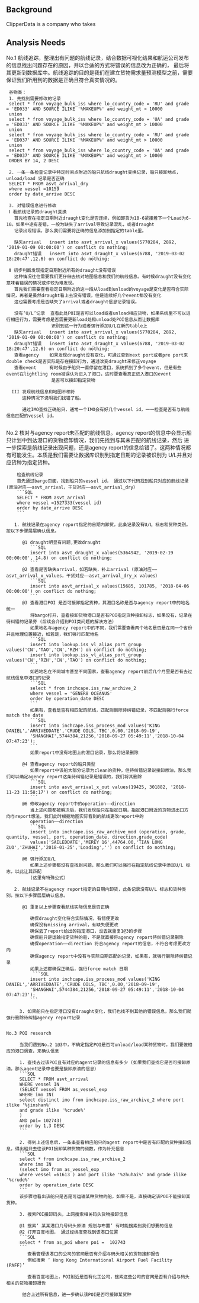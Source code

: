 ################
## Background ##
################

ClipperData is a company who takes 

####################
## Analysis Needs ##
####################

No.1 航线追踪，整理出有问题的航线记录，结合数据可视化结果和航运公司发布的信息找出问题存在的原因，并以合适的方式将错误的信息改为正确的，
     最后将其更新到数据库中。航线追踪的目的是我们在建立货物需求量预测模型之前，需要保证我们所用到的数据是正确且符合真实情况的。
     
     谷物类：
     1. 先找到需要修改的记录
     select * from voyage_bulk_iss where lo_country_code = 'RU' and grade = 'ED033' AND SOURCE ILIKE '%MAKEUP%' and weight_mt > 10000
     union
     select * from voyage_bulk_iss where lo_country_code = 'UA' and grade = 'ED033' AND SOURCE ILIKE '%MAKEUP%' and weight_mt > 10000
     union
     select * from voyage_bulk_iss where lo_country_code = 'RU' and grade = 'ED037' AND SOURCE ILIKE '%MAKEUP%' and weight_mt > 10000
     union
     select * from voyage_bulk_iss where lo_country_code = 'UA' and grade = 'ED037' AND SOURCE ILIKE '%MAKEUP%' and weight_mt > 10000
     ORDER BY 14, 2 DESC
     
     2. 一条一条检查记录中特定时间点附近的船只航线draught变换记录，船只接卸地点，unload/load 记录是否正确
     SELECT * FROM asvt_arrival_dry
     where vessel =10159                                                                                                                                                               
     order by date_arrive DESC 
    
     3. 对错误信息进行修改
     Ⅰ 看航线记录的draught变换
       首先检查在指定日期附近draught变化是否连续，例如卸货为10-6紧接着下一个Load为6-10。如果中途有差错，一般为缺失了arrival导致记录混乱，或者draught
       记录出现错误。那么我们需要将正确的信息添加到指定的table里。
       
       缺失arrival   insert into asvt_arrival_x values(5770284, 2892, '2019-01-09 00:00:00') on conflict do nothing;
       draught错误   insert into asvt_draught_x values(6788, '2019-03-02 18:20:47',12.6) on conflict do nothing;
       
     Ⅱ 初步判断发现指定日期附近所有的draught没有错误
       这种情况往往需要我们更仔细去核对地图信息和我们的航线信息。有时候draught没有变化意味着错误的情况或许较为难发现。
       首先我们需要查看指定日期附近的这一段从load到unload的voyage是变化是否符合实际情况，再者是虽然draught看上去没有错误，但是连续好几个event都没有变化
       这也需要考虑是否缺失了arrival或者draught信息记录错误。
       
       没有‘U/L’记录  查看此处POI是否可以load或者unload相应货物，如果系统里不可以进行相应行为，需要考虑是否需要更新load处和unload处POI信息从而让数据库
                     识别到这一行为或者强行添加U/L在新的table上
       缺失arrival   insert into asvt_arrival_x values(5770284, 2892, '2019-01-09 00:00:00') on conflict do nothing;
       draught错误   insert into asvt_draught_x values(6788, '2019-03-02 18:20:47',12.6) on conflict do nothing;
       查看agency    如果发现draught没有变化，可通过查到next port或者pre port来double check是否实际是存在接卸行为，通过改变draught来修正voyage
       查看event     有时候由于船只一直停留在港口，系统抓到了多个event，但是有些event在lightling room被误认为进入了港口，这时要查看真正进入港口的event
                     是否可以接卸指定货物
       
      III 发现航线信息和地图不相符
          这种情况下说明我们找错了船。
          
          通过IMO查找正确船只，通常一个IMO会有好几个vessel id，一一检查是否有与航线信息匹配的vessel id。
          
 
 
 No.2  核对与agency report未匹配的航线信息。agency report的信息中会显示船只计划中到达港口的货物接卸情况，我们先找到与其未匹配的航线记录，然后
       进一步探索是航线记录出现问题，还是agency report的信息给错了。这两种情况都有可能发生。本质是我们需要让数据库识别到指定日期的记录被识别为
       U/L并且对应货种为指定货种。
  
       
        检查航线记录 
        首先通过bargo页面，找到船只的vessel id， 通过以下代码找到船只对应的航线记录 (原油对应——asvt_arrival，干货对应——asvt_arrival_dry）
        ```SQL
        SELECT * FROM asvt_arrival
        where vessel =1527333(vessel id)                                                                                                 
        order by date_arrive DESC 
        ```
        
       1. 航线记录在agency report指定的日期内卸货，此条记录没有U/L 标志和货种类别。按以下步骤层层确认信息。
       
          @1 draught明显有问题,更改draught 
             ```SQL
             insert into asvt_draught_x values(5364942, '2019-02-19 00:00:00', 14.8) on conflict do nothing;
             ```
          @2 查看是否缺失arrival，如若缺失，补上arrival (原油对应——asvt_arrival_x_values，干货对应——asvt_arrival_dry_x values）
             ```SQL
             insert into asvt_arrival_x values(15685, 101785, '2018-04-06 00:00:00') on conflict do nothing;
             ```
          @3 查看港口POI 是否可接卸指定货种，其港口名称是否与agency report中的地名统一 
             将bargo打开，查看接卸货物港口是否有POI指定货种接卸标志，如果没有，记录在待纠错的记录旁 (后续会介绍到POI类问题的解决方法）
             如果地名与agency report中的不同，我们需要查看两个地名是否是在同一个省份并且地理位置接近，如若是，我们强行匹配地名
             ```SQL
             insert into lookup.iss_vl_alias_port_group values('CN','TAO','CN','RZH') on conflict do nothing;
             insert into lookup.iss_vl_alias_port_group values('CN','RZH','CN','TAO') on conflict do nothing;
             ```
             如若地名在不同城市甚至不同国家，查看agency report前后几个月里是否有去过航线信息中港口的记录
             ```SQL
             select * from inchcape.iss_raw_archive_2 
             where vessel = 'GENER8 OCEANUS'
             order by operation_date DESC
             ```
             如果有，查看是否有相匹配的航线，匹配则删除待纠错记录，不匹配则强行force match the date
             ```SQL
             insert into inchcape.iss_process_mod values('KING DANIEL','ARRIVEDDATE','CRUDE OILS, TBC',0.00,'2018-09-19',
             'SHANGHAI',5744384,21256,'2018-09-27 05:49:11','2018-10-04 07:47:23');
             ```
             如果report中没有地图上的港口记录，那么将记录删除
             
          @4 查看agency report的船只类型
             如果report中该船大部分记录为clean的货种，但待纠错记录说接卸原油，那么我们可以确定agency report这条待纠错记录是错误的，我们将其删除
             ```SQL
             insert into asvt_arrival_x_out values(19425, 301882, '2018-11-23 11:58:17') on conflict do nothing;
             ```
          @6 修改agency report中的operation——direction
             当上述问题都被解决后，我们发现船只在指定日期，指定港口附近的货物进出口方向与report想法，我们此时根据地图实际看到的航线更改report中的
             operation——direction
             ```SQL
             insert into inchcape.iss_raw_archive_mod (operation, grade, quantity, vessel, port, operation_date, direction,grade_code)
             values('SAILEDDATE','MEREY 16',44764.00,'TIAN LONG ZUO','ZHUHAI','2018-01-25','Loading','') on conflict do nothing;
             ```
          @6 强行添加U/L 
             如果上述步骤都没有查找到问题，那么我们可以强行在指定航线记录中添加U/L 标志，以此让其匹配
             (这里有特殊公式）
          
       2. 航线记录不在agency report指定的日期内卸货，此条记录没有U/L 标志和货种类别。按以下步骤层层确认信息。
          
          @1 重复以上步骤查看航线实际信息是否正确
             
             确保draught变化符合实际情况，有错便更改
             确保没有missing arrival，有缺失便更改
             确保去了report给出的指定港口，没去就重复1@3的步骤
             确保船只是运输指定货种的船，不是就直接将agency report待纠错记录删除
             确保operation——direction 符合agency report的信息，不符合考虑更改方向
             确保agency report中没有与实际日期匹配的记录，如果有，就强行删除待纠错记录
             如果上述都确保正确后，强行force match 日期
              ```SQL
             insert into inchcape.iss_process_mod values('KING DANIEL','ARRIVEDDATE','CRUDE OILS, TBC',0.00,'2018-09-19',
             'SHANGHAI',5744384,21256,'2018-09-27 05:49:11','2018-10-04 07:47:23');
             ```
             
         3. 如果船只在指定港口没有draught变化，我们也找不到其他的错误信息，那么我们就强行删除待纠错agency report记录
         
    
    No.3 POI research
    
         当我们遇到No.2 1@3中，不确定指定POI是否可unload/load某种货物时，我们要做相应的港口调查，来确认信息
         
         1. 查找去过该POI且有对应的agent记录的信息有多少 (如果我们查找它是否可接卸原油，那么agent记录中也要是接卸原油的信息）
         ```SQL
         SELECT * FROM asvt_arrival
         WHERE vessel IN 
         (SELECT vessel FROM as_vessel_exp
         WHERE imo IN(
         select distinct imo from inchcape.iss_raw_archive_2 where port ilike '%jinshan%' 
         and grade ilike '%crude%' 
         ) 
         AND poi= 102743)
         order by 1,3 DESC
         ```
         
         2. 得到上述信息后，一条条查看相应船只的agent report中是否有匹配的货种接卸信息，得出船只去往该POI接卸某种货物的频数，作为补充信息
         ```SQL
         select * from inchcape.iss_raw_archive_2 
         where imo IN
         (select imo from as_vessel_exp
         where vessel =61613 ) and port ilike '%zhuhai%' and grade ilike '%crude%'
         order by operation_date DESC
         ```
         该步骤也看出该船只是否是可运输某种货物的船，如果不是，直接确定该POI不能接卸某货种。
         
         3. 搜索POI接卸码头，上网搜索相关码头货物接卸信息
         
         @1 搜索‘ 某某港口几号码头原油 规划与布置’ 有时能搜索到我们想要的信息
         @2 打开百度地图， 通过经纬度查找到该港口位置
         ```SQL
         select * from as_poi where poi =  102743
         ```
            查看管理该港口的公司的官网是否有介绍与码头相关的货物接卸报告
            例如搜索 ‘ Hong Kong International Airport Fuel Facility (PAFF)’ 
            
            查看百度地图上，POI附近是否有化工公司，搜索这些公司的官网是否有介绍与码头相关的货物接卸报告
            
          结合上述所有信息，进一步确认该POI是否可接卸某货种
            
          
             
         
          
       
          
     
      


     
 
